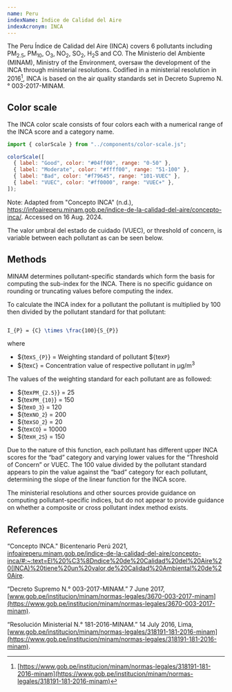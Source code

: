 ```yaml
---
name: Peru
indexName: Índice de Calidad del Aire
indexAcronym: INCA
---
```


The Peru Índice de Calidad del Aire (INCA) covers 6 pollutants including PM<sub>2.5</sub>, PM<sub>10</sub>, O<sub>3</sub>, NO<sub>2</sub>, SO<sub>2</sub>, H<sub>2</sub>S and CO. The Ministerio del Ambiente (MINAM), Ministry of the Environment, oversaw the development of the INCA through ministerial resolutions. Codified in a ministerial resolution in 2016[^1], INCA is based on the air quality standards set in Decreto Supremo N.° 003-2017-MINAM.

## Color scale

The INCA color scale consists of four colors each with a numerical range of the INCA score and a category name.

```js
import { colorScale } from "../components/color-scale.js";
```

```js
colorScale([
  { label: "Good", color: "#04ff00", range: "0-50" },
  { label: "Moderate", color: "#ffff00", range: "51-100" },
  { label: "Bad", color: "#f79645", range: "101-VUEC" },
  { label: "VUEC", color: "#ff0000", range: "VUEC+" },
]);
```

Note: Adapted from "Concepto INCA" (n.d.), <https://infoaireperu.minam.gob.pe/indice-de-la-calidad-del-aire/concepto-inca/>. Accessed on 16 Aug. 2024.

The valor umbral del estado de cuidado (VUEC), or threshold of concern, is variable between each pollutant as can be seen below.

## Methods

MINAM determines pollutant-specific standards which form the basis for computing the sub-index for the INCA. There is no specific guidance on rounding or truncating values before computing the index.

To calculate the INCA index for a pollutant the pollutant is multiplied by 100 then divided by the pollutant standard for that pollutant:

```tex

I_{P} = {C} \times \frac{100}{S_{P}}

```

where

- ${tex`S_{P}`} = Weighting standard of pollutant ${tex`P`}
- ${tex`C`} = Concentration value of respective pollutant in µg/m<sup>3</sup>

The values of the weighting standard for each pollutant are as followed:

- ${tex`PM_{2.5}`} = 25
- ${tex`PM_{10}`} = 150
- ${tex`O_3`} = 120
- ${tex`NO_2`} = 200
- ${tex`SO_2`} = 20
- ${tex`CO`} = 10000
- ${tex`H_2S`} = 150

Due to the nature of this function, each pollutant has different upper INCA scores for the “bad” category and varying lower values for the “Threshold of Concern” or VUEC. The 100 value divided by the pollutant standard appears to pin the value against the “bad” category for each pollutant, determining the slope of the linear function for the INCA score.

The ministerial resolutions and other sources provide guidance on computing pollutant-specific indices, but do not appear to provide guidance on whether a composite or cross pollutant index method exists.

## References

“Concepto INCA." Bicentenario Perú 2021, [infoaireperu.minam.gob.pe/indice-de-la-calidad-del-aire/concepto-inca/#:~:text=El%20%C3%8Dndice%20de%20Calidad%20del%20Aire%20(INCA)%20tiene%20un%20valor,de%20Calidad%20Ambiental%20de%20Aire](<https://infoaireperu.minam.gob.pe/indice-de-la-calidad-del-aire/concepto-inca/#:~:text=El%20%C3%8Dndice%20de%20Calidad%20del%20Aire%20(INCA)%20tiene%20un%20valor,de%20Calidad%20Ambiental%20de%20Aire>).

“Decreto Supremo N.° 003-2017-MINAM.” 7 June 2017, [www.gob.pe/institucion/minam/normas-legales/3670-003-2017-minam](https://www.gob.pe/institucion/minam/normas-legales/3670-003-2017-minam).

“Resolución Ministerial N.° 181-2016-MINAM.” 14 July 2016, Lima, [www.gob.pe/institucion/minam/normas-legales/318191-181-2016-minam](https://www.gob.pe/institucion/minam/normas-legales/318191-181-2016-minam).

[^1]: [https://www.gob.pe/institucion/minam/normas-legales/318191-181-2016-minam](https://www.gob.pe/institucion/minam/normas-legales/318191-181-2016-minam)
